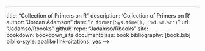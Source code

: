 ---
title: "Collection of Primers on R"
description: 'Collection of Primers on R'
author: "Jordan Adamson"
date: "`r format(Sys.time(), '%d.%m.%Y')`"
url: "Jadamso/Rbooks"
github-repo: "Jadamso/Rbooks"
site: bookdown::bookdown_site
documentclass: book
bibliography: [book.bib]
biblio-style: apalike
link-citations: yes
-->


<!--
## To Create Template: bookdown::create_gitbook('index.Rmd')
## To Create Book: bookdown::render_book('index.Rmd')
-->


